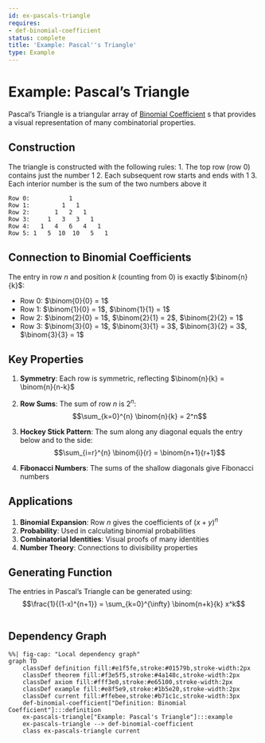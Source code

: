 ```yaml
---
id: ex-pascals-triangle
requires:
- def-binomial-coefficient
status: complete
title: 'Example: Pascal''s Triangle'
type: Example
---
```


# Example: Pascal's Triangle

Pascal's Triangle is a triangular array of [Binomial Coefficient](def-binomial-coefficient.qmd) s that provides a visual representation of many combinatorial properties.

## Construction

The triangle is constructed with the following rules:
1. The top row (row 0) contains just the number 1
2. Each subsequent row starts and ends with 1
3. Each interior number is the sum of the two numbers above it

```
Row 0:           1
Row 1:         1   1
Row 2:       1   2   1
Row 3:     1   3   3   1
Row 4:   1   4   6   4   1
Row 5: 1   5  10  10   5   1
```

## Connection to Binomial Coefficients

The entry in row $n$ and position $k$ (counting from 0) is exactly $\binom{n}{k}$:

- Row 0: $\binom{0}{0} = 1$
- Row 1: $\binom{1}{0} = 1$, $\binom{1}{1} = 1$
- Row 2: $\binom{2}{0} = 1$, $\binom{2}{1} = 2$, $\binom{2}{2} = 1$
- Row 3: $\binom{3}{0} = 1$, $\binom{3}{1} = 3$, $\binom{3}{2} = 3$, $\binom{3}{3} = 1$

## Key Properties

1. **Symmetry**: Each row is symmetric, reflecting $\binom{n}{k} = \binom{n}{n-k}$

2. **Row Sums**: The sum of row $n$ is $2^n$:
   $$\sum_{k=0}^{n} \binom{n}{k} = 2^n$$

3. **Hockey Stick Pattern**: The sum along any diagonal equals the entry below and to the side:
   $$\sum_{i=r}^{n} \binom{i}{r} = \binom{n+1}{r+1}$$

4. **Fibonacci Numbers**: The sums of the shallow diagonals give Fibonacci numbers

## Applications

1. **Binomial Expansion**: Row $n$ gives the coefficients of $(x+y)^n$
2. **Probability**: Used in calculating binomial probabilities
3. **Combinatorial Identities**: Visual proofs of many identities
4. **Number Theory**: Connections to divisibility properties

## Generating Function

The entries in Pascal's Triangle can be generated using:
$$\frac{1}{(1-x)^{n+1}} = \sum_{k=0}^{\infty} \binom{n+k}{k} x^k$$

```mermaid
```

## Dependency Graph

```mermaid
%%| fig-cap: "Local dependency graph"
graph TD
    classDef definition fill:#e1f5fe,stroke:#01579b,stroke-width:2px
    classDef theorem fill:#f3e5f5,stroke:#4a148c,stroke-width:2px
    classDef axiom fill:#fff3e0,stroke:#e65100,stroke-width:2px
    classDef example fill:#e8f5e9,stroke:#1b5e20,stroke-width:2px
    classDef current fill:#ffebee,stroke:#b71c1c,stroke-width:3px
    def-binomial-coefficient["Definition: Binomial Coefficient"]:::definition
    ex-pascals-triangle["Example: Pascal's Triangle"]:::example
    ex-pascals-triangle --> def-binomial-coefficient
    class ex-pascals-triangle current
```